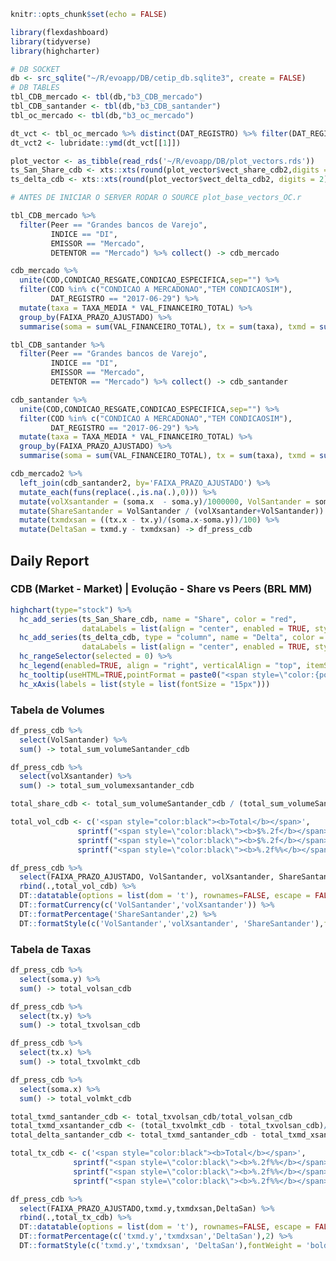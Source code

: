 ```r
knitr::opts_chunk$set(echo = FALSE)

library(flexdashboard)
library(tidyverse)
library(highcharter)

# DB SOCKET
db <- src_sqlite("~/R/evoapp/DB/cetip_db.sqlite3", create = FALSE)
# DB TABLES
tbl_CDB_mercado <- tbl(db,"b3_CDB_mercado")
tbl_CDB_santander <- tbl(db,"b3_CDB_santander")
tbl_oc_mercado <- tbl(db,"b3_oc_mercado")

dt_vct <- tbl_oc_mercado %>% distinct(DAT_REGISTRO) %>% filter(DAT_REGISTRO >= '2016-12-02') %>% collect()
dt_vct2 <- lubridate::ymd(dt_vct[[1]])

plot_vector <- as_tibble(read_rds('~/R/evoapp/DB/plot_vectors.rds'))
ts_San_Share_cdb <- xts::xts(round(plot_vector$vect_share_cdb2,digits = 2),order.by = dt_vct2)
ts_delta_cdb <- xts::xts(round(plot_vector$vect_delta_cdb2, digits = 2),order.by = dt_vct2)

# ANTES DE INICIAR O SERVER RODAR O SOURCE plot_base_vectors_OC.r

tbl_CDB_mercado %>% 
  filter(Peer == "Grandes bancos de Varejo",
         INDICE == "DI",
         EMISSOR == "Mercado",
         DETENTOR == "Mercado") %>% collect() -> cdb_mercado

cdb_mercado %>% 
  unite(COD,CONDICAO_RESGATE,CONDICAO_ESPECIFICA,sep="") %>% 
  filter(COD %in% c("CONDICAO A MERCADONAO","TEM CONDICAOSIM"),
         DAT_REGISTRO == "2017-06-29") %>% 
  mutate(taxa = TAXA_MEDIA * VAL_FINANCEIRO_TOTAL) %>% 
  group_by(FAIXA_PRAZO_AJUSTADO) %>% 
  summarise(soma = sum(VAL_FINANCEIRO_TOTAL), tx = sum(taxa), txmd = sum(taxa)/sum(VAL_FINANCEIRO_TOTAL)/100) -> cdb_mercado2

tbl_CDB_santander %>% 
  filter(Peer == "Grandes bancos de Varejo",
         INDICE == "DI",
         EMISSOR == "Mercado",
         DETENTOR == "Mercado") %>% collect() -> cdb_santander

cdb_santander %>% 
  unite(COD,CONDICAO_RESGATE,CONDICAO_ESPECIFICA,sep="") %>% 
  filter(COD %in% c("CONDICAO A MERCADONAO","TEM CONDICAOSIM"),
         DAT_REGISTRO == "2017-06-29") %>% 
  mutate(taxa = TAXA_MEDIA * VAL_FINANCEIRO_TOTAL) %>% 
  group_by(FAIXA_PRAZO_AJUSTADO) %>% 
  summarise(soma = sum(VAL_FINANCEIRO_TOTAL), tx = sum(taxa), txmd = sum(taxa)/sum(VAL_FINANCEIRO_TOTAL)/100) -> cdb_santander2

cdb_mercado2 %>% 
  left_join(cdb_santander2, by='FAIXA_PRAZO_AJUSTADO') %>% 
  mutate_each(funs(replace(.,is.na(.),0))) %>% 
  mutate(volXsantander = (soma.x  - soma.y)/1000000, VolSantander = soma.y/1000000) %>% 
  mutate(ShareSantander = VolSantander / (volXsantander+VolSantander)) %>% 
  mutate(txmdxsan = ((tx.x - tx.y)/(soma.x-soma.y))/100) %>% 
  mutate(DeltaSan = txmd.y - txmdxsan) -> df_press_cdb


```

## Daily Report {.tabset .tabset-fade}

### CDB (Market - Market) | Evolução - Share vs Peers (BRL MM)

```r

highchart(type="stock") %>% 
  hc_add_series(ts_San_Share_cdb, name = "Share", color = "red",
                dataLabels = list(align = "center", enabled = TRUE, style = list(fontSize = "20px"))) %>% 
  hc_add_series(ts_delta_cdb, type = "column", name = "Delta", color = "gray",
                dataLabels = list(align = "center", enabled = TRUE, style = list(fontSize = "20px"))) %>% 
  hc_rangeSelector(selected = 0) %>% 
  hc_legend(enabled=TRUE, align = "right", verticalAlign = "top", itemStyle= list(fontSize = "15px")) %>% 
  hc_tooltip(useHTML=TRUE,pointFormat = paste0("<span style=\"color:{point.color}\">\u25CF</span>", "{series.name}: <b>{point.y:.2f}%</b><br/>")) %>% 
  hc_xAxis(labels = list(style = list(fontSize = "15px")))

```

### Tabela de Volumes

```r

df_press_cdb %>% 
  select(VolSantander) %>% 
  sum() -> total_sum_volumeSantander_cdb

df_press_cdb %>% 
  select(volXsantander) %>% 
  sum() -> total_sum_volumexsantander_cdb

total_share_cdb <- total_sum_volumeSantander_cdb / (total_sum_volumeSantander_cdb + total_sum_volumexsantander_cdb) * 100

total_vol_cdb <- c('<span style="color:black"><b>Total</b></span>',
               sprintf("<span style=\"color:black\"><b>$%.2f</b></span>",total_sum_volumeSantander_cdb),
               sprintf("<span style=\"color:black\"><b>$%.2f</b></span>",total_sum_volumexsantander_cdb),
               sprintf("<span style=\"color:black\"><b>%.2f%%</b></span>",total_share_cdb))

df_press_cdb %>% 
  select(FAIXA_PRAZO_AJUSTADO, VolSantander, volXsantander, ShareSantander) %>% 
  rbind(.,total_vol_cdb) %>% 
  DT::datatable(options = list(dom = 't'), rownames=FALSE, escape = FALSE) %>% 
  DT::formatCurrency(c('VolSantander','volXsantander')) %>% 
  DT::formatPercentage('ShareSantander',2) %>% 
  DT::formatStyle(c('VolSantander','volXsantander', 'ShareSantander'),fontWeight = 'bold')

```

### Tabela de Taxas

```r

df_press_cdb %>% 
  select(soma.y) %>% 
  sum() -> total_volsan_cdb

df_press_cdb %>% 
  select(tx.y) %>% 
  sum() -> total_txvolsan_cdb

df_press_cdb %>% 
  select(tx.x) %>% 
  sum() -> total_txvolmkt_cdb

df_press_cdb %>% 
  select(soma.x) %>% 
  sum() -> total_volmkt_cdb

total_txmd_santander_cdb <- total_txvolsan_cdb/total_volsan_cdb
total_txmd_xsantander_cdb <- (total_txvolmkt_cdb - total_txvolsan_cdb)/(total_volmkt_cdb - total_volsan_cdb)
total_delta_santander_cdb <- total_txmd_santander_cdb - total_txmd_xsantander_cdb

total_tx_cdb <- c('<span style="color:black"><b>Total</b></span>',
              sprintf("<span style=\"color:black\"><b>%.2f%%</b></span>",total_txmd_santander_cdb),
              sprintf("<span style=\"color:black\"><b>%.2f%%</b></span>",total_txmd_xsantander_cdb),
              sprintf("<span style=\"color:black\"><b>%.2f%%</b></span>",total_delta_santander_cdb))

df_press_cdb %>% 
  select(FAIXA_PRAZO_AJUSTADO,txmd.y,txmdxsan,DeltaSan) %>% 
  rbind(.,total_tx_cdb) %>% 
  DT::datatable(options = list(dom = 't'), rownames=FALSE, escape = FALSE) %>% 
  DT::formatPercentage(c('txmd.y','txmdxsan','DeltaSan'),2) %>% 
  DT::formatStyle(c('txmd.y','txmdxsan', 'DeltaSan'),fontWeight = 'bold')

```